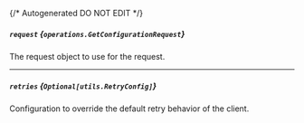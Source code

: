 {/* Autogenerated DO NOT EDIT  */}

##### `request` *{`operations.GetConfigurationRequest`}*
The request object to use for the request.
<Collapsible openLabel={Labels.showProperties} closeLabel={Labels.hideProperties}>
    <GetConfigurationRequest/>
</Collapsible>

---
##### `retries` *{`Optional[utils.RetryConfig]`}*
Configuration to override the default retry behavior of the client.
<Collapsible openLabel={Labels.showProperties} closeLabel={Labels.hideProperties}>
    <Retryconfig/>
</Collapsible>


